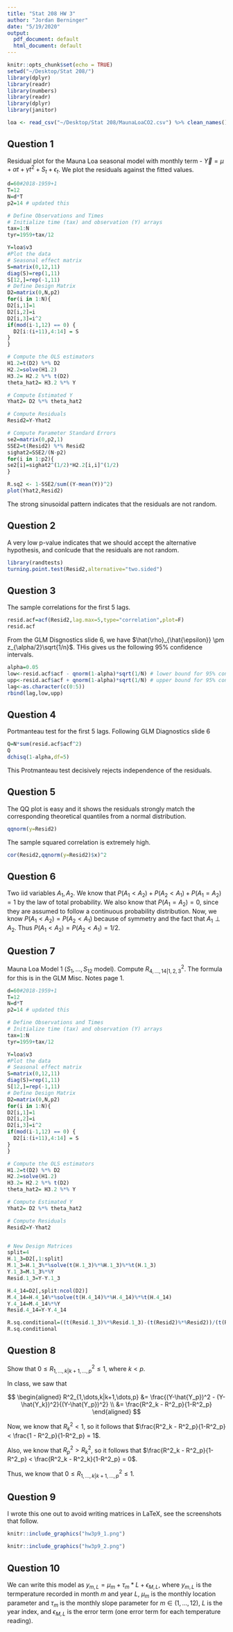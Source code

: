 ```yaml
---
title: "Stat 208 HW 3"
author: "Jordan Berninger"
date: "5/19/2020"
output:
  pdf_document: default
  html_document: default
---
```


```r
knitr::opts_chunk$set(echo = TRUE)
setwd("~/Desktop/Stat 208/")
library(dplyr)
library(readr)
library(numbers)
library(readr)
library(dplyr)
library(janitor)

loa <- read_csv("~/Desktop/Stat 208/MaunaLoaCO2.csv") %>% clean_names()
```

## Question 1

Residual plot for the Mauna Loa seasonal model with monthly term - $\vec{Y} = \mu + \alpha t + \gamma t^2 + S_t + \epsilon_t$. We plot the residuals against the fitted values.

```r
d=60#2018-1959+1
T=12
N=d*T
p2=14 # updated this

# Define Observations and Times 
# Initialize time (tax) and observation (Y) arrays
tax=1:N
tyr=1959+tax/12

Y=loa$v3
#Plot the data
# Seasonal effect matrix
S=matrix(0,12,11)
diag(S)=rep(1,11)
S[12,]=rep(-1,11)
# Define Design Matrix
D2=matrix(0,N,p2)
for(i in 1:N){
D2[i,1]=1
D2[i,2]=i
D2[i,3]=i^2
if(mod(i-1,12) == 0) {
  D2[i:(i+11),4:14] = S
}
}

# Compute the OLS estimators 
H1.2=t(D2) %*% D2
H2.2=solve(H1.2)
H3.2= H2.2 %*% t(D2)
theta_hat2= H3.2 %*% Y

# Compute Estimated Y
Yhat2= D2 %*% theta_hat2

# Compute Residuals
Resid2=Y-Yhat2

# Compute Parameter Standard Errors
se2=matrix(0,p2,1)
SSE2=t(Resid2) %*% Resid2
sighat2=SSE2/(N-p2)
for(i in 1:p2){
se2[i]=sighat2^(1/2)*H2.2[i,i]^(1/2)
}

R.sq2 <- 1-SSE2/sum((Y-mean(Y))^2)
plot(Yhat2,Resid2)
```

The strong sinusoidal pattern indicates that the residuals are not random.

## Question 2

A very low p-value indicates that we should accept the alternative hypothesis, and conlcude that the residuals are not random.

```r
library(randtests)
turning.point.test(Resid2,alternative="two.sided")
```

## Question 3

The sample correlations for the first 5 lags.

```r
resid.acf=acf(Resid2,lag.max=5,type="correlation",plot=F)
resid.acf
```

From the GLM Disgnostics slide 6, we have $\hat{\rho}_{\hat{\epsilon}} \pm z_{\alpha/2}\sqrt{1/n}$. THis gives us the following 95% confidence intervals.

```r
alpha=0.05
low<-resid.acf$acf - qnorm(1-alpha)*sqrt(1/N) # lower bound for 95% confidence interval
upp<-resid.acf$acf + qnorm(1-alpha)*sqrt(1/N) # upper bound for 95% confidence interval
lag<-as.character(c(0:5))
rbind(lag,low,upp)
```

## Question 4

Portmanteau test for the first 5 lags. Following GLM Diagnostics slide 6

```r
Q=N*sum(resid.acf$acf^2)
Q
dchisq(1-alpha,df=5)
```

This Protmanteau test decisively rejects independence of the residuals.

## Question 5

The QQ plot is easy and it shows the residuals strongly match the corresponding theoretical quantiles from a normal distribution.

```r
qqnorm(y=Resid2)
```

The sample squared correlation is extremely high.

```r
cor(Resid2,qqnorm(y=Resid2)$x)^2
```

## Question 6

Two iid variables $A_1, A_2$. We know that $P(A_1 < A_2) + P(A_2 < A_1) + P(A_1 = A_2) = 1$ by the law of total probability. We also know that $P(A_1 = A_2) = 0$, since they are assumed to follow a continuous probability distribution. Now, we know  $P(A_1 < A_2) = P(A_2 < A_1)$ because of symmetry and the fact that $A_1 \perp A_2$. Thus 
$P(A_1 < A_2) = P(A_2 < A_1) = 1/2$.

## Question 7

Mauna Loa Model  1 ($S_1, \dots, S_{12}$ model). Compute $R^2_{4,\dots,14|1,2,3}$. The formula for this is in the GLM Misc. Notes page 1.

```r
d=60#2018-1959+1
T=12
N=d*T
p2=14 # updated this

# Define Observations and Times 
# Initialize time (tax) and observation (Y) arrays
tax=1:N
tyr=1959+tax/12

Y=loa$v3
#Plot the data
# Seasonal effect matrix
S=matrix(0,12,11)
diag(S)=rep(1,11)
S[12,]=rep(-1,11)
# Define Design Matrix
D2=matrix(0,N,p2)
for(i in 1:N){
D2[i,1]=1
D2[i,2]=i
D2[i,3]=i^2
if(mod(i-1,12) == 0) {
  D2[i:(i+11),4:14] = S
}
}

# Compute the OLS estimators 
H1.2=t(D2) %*% D2
H2.2=solve(H1.2)
H3.2= H2.2 %*% t(D2)
theta_hat2= H3.2 %*% Y

# Compute Estimated Y
Yhat2= D2 %*% theta_hat2

# Compute Residuals
Resid2=Y-Yhat2


# New Design Matrices
split=4
H.1_3=D2[,1:split]
M.1_3=H.1_3%*%solve(t(H.1_3)%*%H.1_3)%*%t(H.1_3)
Y.1_3=M.1_3%*%Y
Resid.1_3=Y-Y.1_3

H.4_14=D2[,split:ncol(D2)]
M.4_14=H.4_14%*%solve(t(H.4_14)%*%H.4_14)%*%t(H.4_14)
Y.4_14=M.4_14%*%Y
Resid.4_14=Y-Y.4_14

R.sq.conditional=((t(Resid.1_3)%*%Resid.1_3)-(t(Resid2)%*%Resid2))/(t(Resid.1_3)%*%Resid.1_3)
R.sq.conditional
```


## Question 8

Show that $0 \leq R^2_{1,\dots,k|k+1,\dots,p} \leq 1$, where $k<p$.

In class, we saw that

$$
\begin{aligned}
R^2_{1,\dots,k|k+1,\dots,p} &= \frac{(Y-\hat{Y_p})^2 - (Y-\hat{Y_k})^2}{(Y-\hat{Y_p})^2} \\
&= \frac{R^2_k - R^2_p}{1-R^2_p}
\end{aligned}
$$

Now, we know that $R^2_k < 1$, so it follows that $\frac{R^2_k - R^2_p}{1-R^2_p} < \frac{1 - R^2_p}{1-R^2_p} = 1$.

Also, we know that $R^2_p > R^2_k$, so it follows that $\frac{R^2_k - R^2_p}{1-R^2_p} < \frac{R^2_k - R^2_k}{1-R^2_p} = 0$.

Thus, we know that $0 \leq R^2_{1,\dots,k|k+1,\dots,p} \leq 1$.

## Question 9

I wrote this one out to avoid writing matrices in LaTeX, see the screenshots that follow.

```r
knitr::include_graphics("hw3p9_1.png")
```

```r
knitr::include_graphics("hw3p9_2.png")
```

## Question 10

We can write this model as $y_{m,L} = \mu_m + \tau_m *L + \epsilon_{M,L}$, where $y_{m,L}$ is the termperature recorded in month $m$ and year $L$, $\mu_m$ is the monthly location parameter and $\tau_m$ is the monthly slope parameter for $m \in (1,\dots,12)$, $L$ is the year index, and $\epsilon_{M,L}$ is the error term (one error term for each temperature reading).